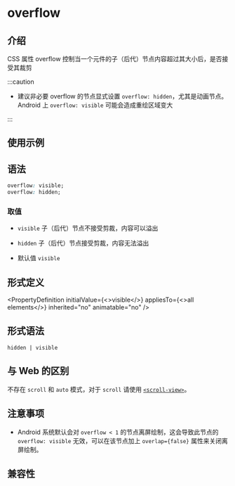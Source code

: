 # overflow

## 介绍

CSS 属性 overflow 控制当一个元件的子（后代）节点内容超过其大小后，是否接受其裁剪

:::caution

- 建议非必要 overflow 的节点显式设置 `overflow: hidden`，尤其是动画节点。Android 上 `overflow: visible` 可能会造成重绘区域变大

:::

## 使用示例


<Go
  example="css-api"
  defaultFile="src/overflow/App.tsx"
  img="https://lf-lynx.tiktok-cdns.com/obj/lynx-artifacts-oss-sg/lynx-website/assets/doc/css/overflow.jpg"
  entry="src/overflow"
  defaultEntryFile="dist/overflow.lynx.bundle"
/>

## 语法

```css
overflow: visible;
overflow: hidden;
```

### 取值

- `visible` 子（后代）节点不接受剪裁，内容可以溢出

- `hidden` 子（后代）节点接受剪裁，内容无法溢出

- 默认值 `visible`

## 形式定义


<PropertyDefinition
  initialValue={<>visible</>}
  appliesTo={<>all elements</>}
  inherited="no"
  animatable="no"
/>

## 形式语法

```
hidden | visible
```

## 与 Web 的区别

不存在 `scroll` 和 `auto` 模式，对于 `scroll` 请使用 [`<scroll-view>`](api/elements/built-in/scroll-view)。

## 注意事项

- Android 系统默认会对 `overflow < 1` 的节点离屏绘制，这会导致此节点的 `overflow: visible` 无效，可以在该节点加上 `overlap={false}` 属性来关闭离屏绘制。

## 兼容性


<LegacyCompatTable metadata="css/properties/overflow" />
